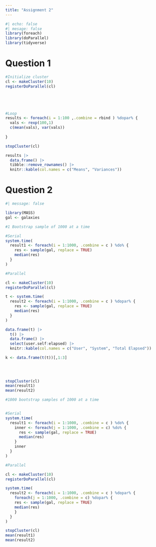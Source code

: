 ```yaml
---
title: "Assignment 2"
---
```


```r
#| echo: false
#| mesage: false
library(foreach)
library(doParallel)
library(tidyverse)
```

# Question 1

```r
#Initialize cluster
cl <- makeCluster(10)
registerDoParallel(cl)





#Loop
results <- foreach(i = 1:100 ,.combine = rbind ) %dopar% {
  vals <- rexp(100,1)
  c(mean(vals), var(vals))
  
}

stopCluster(cl)

results |> 
  data.frame() |> 
  tibble::remove_rownames() |> 
  knitr::kable(col.names = c("Means", "Variances"))
```

# Question 2

```r
#| message: false

library(MASS)
gal <- galaxies

#1 Bootstrap sample of 1000 at a time

#Serial 
system.time(
  result1 <- foreach(i = 1:1000, .combine = c ) %do% {
    res <- sample(gal, replace = TRUE)
    median(res)
  }
)

#Parallel

cl <- makeCluster(10)
registerDoParallel(cl)

t <- system.time(
  result2 <- foreach(i = 1:1000, .combine = c ) %dopar% {
    res <- sample(gal, replace = TRUE)
    median(res)
  }
) 

data.frame(t) |> 
  t() |> 
  data.frame() |> 
  select(user.self:elapsed) |> 
  knitr::kable(col.names = c("User", "System", "Total Elapsed")) 

k <- data.frame(t(t))[,1:3]
  
 
  

stopCluster(cl)
mean(result1)
mean(result2)

#1000 bootstrap samples of 1000 at a time 


#Serial 
system.time(
  result1 <- foreach(i = 1:1000, .combine = c ) %do% {
    inner <- foreach(j = 1:1000, .combine = c) %do% {
      res <- sample(gal, replace = TRUE)
      median(res)
    }
    inner
  }
)

#Parallel

cl <- makeCluster(10)
registerDoParallel(cl)

system.time(
  result2 <- foreach(i = 1:1000, .combine = c ) %dopar% {
    foreach(j = 1:1000, .combine = c) %dopar% {
    res <- sample(gal, replace = TRUE)
    median(res)
    }
  }
)

stopCluster(cl)
mean(result1)
mean(result2)


```
